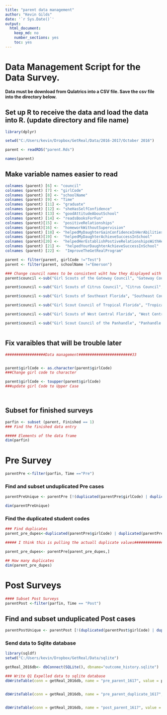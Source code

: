 ```yaml
---
title: "parent data management"
author: "Kevin Gilds"
date: '`r Sys.Date()`'
output:
  html_document:
    keep_md: no
    number_sections: yes
    toc: yes
---
```


# Data Management Script for the Data Survey. 


**Data must be download from Qulatrics into a CSV file. Save the csv file into the directory below.**


## Set up R to receive the data and load the data into R. (update directory and file name)
```r
library(dplyr)

setwd("C:/Users/kevin/Dropbox/GetReal/Data/2016-2017/October 2016")

parent <- readRDS("parent.Rds")

names(parent)

```



## Make variable names easier to read
```r


colnames (parent) [6] <- "council"
colnames (parent) [7] <- "girlCode"
colnames (parent) [8] <- "schoolName"
colnames (parent) [9] <- "Time"
colnames (parent) [11] <- "graduate"
colnames (parent) [12] <- "sheHasSelfConfidence"
colnames (parent) [13] <- "goodAttitudeAboutSchool"
colnames (parent) [14] <- "readsBooksForFun"
colnames (parent)[15] <-  "positiveRelationships"
colnames (parent)[16] <-  "homeworkWithoutSupervision"
colnames (parent) [18] <- "helpedMyDaughterGainConfidenceInHerAbilities"
colnames (parent)[19] <-  "helpedMyDaughterAchieveSuccessInSchool"
colnames (parent)[20] <-  "helpedHerEstablishPostiveRelationshipsWithHerClassmates"
colnames (parent) [21] <-  "helpedYourDaughterAchieveSuccessInSchool"
colnames (parent) [22] <-  "ImproveTheGetRealProgram"


```


```r
parent <- filter(parent, girlCode !="Test")
parent <- filter(parent, schoolName !="Emerson")

### Change council names to be consistent wiht how they displayed with the surveys
parent$council <-sub("Girl Scouts of the Gateway Council", "Gateway Council", fixed=TRUE, parent$council)

parent$council <-sub("Girl Scouts of Citrus Council", "Citrus Council", fixed=TRUE, parent$council)

parent$council <-sub("Girl Scouts of Southeast Florida", "Southeast Council", fixed=TRUE, parent$council)

parent$council <-sub("Girl Scout Council of Tropical Florida", "Tropical Council", fixed = TRUE, parent$council)

parent$council <-sub("Girl Scouts of West Central Florida", "West Central Council", fixed = TRUE, parent$council)

parent$council <-sub("Girl Scout Council of the Panhandle", "Panhandle Council", fixed = TRUE, parent$council)



```






## Fix varaibles that will be trouble later
```r
##################Data management########################33


parent$girlCode <- as.character(parent$girlCode)
###Change girl code to character

parent$girlCode <- toupper(parent$girlCode)
###update girl Code to Upper Case




```


## Subset for finished surveys

```r
parfin <- subset (parent, Finished == 1)
### Find the finished data entry

##### Elements of the data frame
dim(parfin)


```







# Pre Survey
```r

parentPre <-filter(parfin, Time =="Pre")


```



### Find and subset unduplicated Pre cases
```r


parentPreUnique <- parentPre [!(duplicated(parentPre$girlCode) | duplicated(parentPre$girlCode, fromLast=TRUE)), ]

dim(parentPreUnique)

```


### Find the duplicated student codes

```r



### Find duplicates
parent_pre_dupes<-duplicated(parentPre$girlCode) | duplicated(parentPre$girlCode, fromLast=TRUE)

##### I think this is pulling the actuall duplicate values####################

parent_pre_dupes<- parentPre[parent_pre_dupes,]

## How many duplicates
dim(parent_pre_dupes)

```







# Post Surveys
```r

#### Subset Post Surveys
parentPost <-filter(parfin, Time == "Post")


```

## Find and subset unduplicated Post cases

```r

parentPostUnique <- parentPost [!(duplicated(parentPost$girlCode) | duplicated(parentPost$girlCode, fromLast=TRUE)), ]


```



### Send data to Sqlite database
```r
library(sqldf)
setwd("C:/Users/kevin/Dropbox/GetReal/Data/sqlite")

getReal_2016db<- dbConnect(SQLite(), dbname="outcome_history.sqlite")

### Write Q1 Expelled data to sqlite database
dbWriteTable(conn = getReal_2016db, name = "pre_parent_1617", value = parentPreUnique, row.names=FALSE, overwrite=TRUE)


dbWriteTable(conn = getReal_2016db, name = "pre_parent_duplicate_1617", value = parent_pre_dupes, row.names=FALSE, overwrite=TRUE)


dbWriteTable(conn = getReal_2016db, name = "post_parent_1617", value = parentPostUnique, row.names=FALSE, overwrite=TRUE)




```
